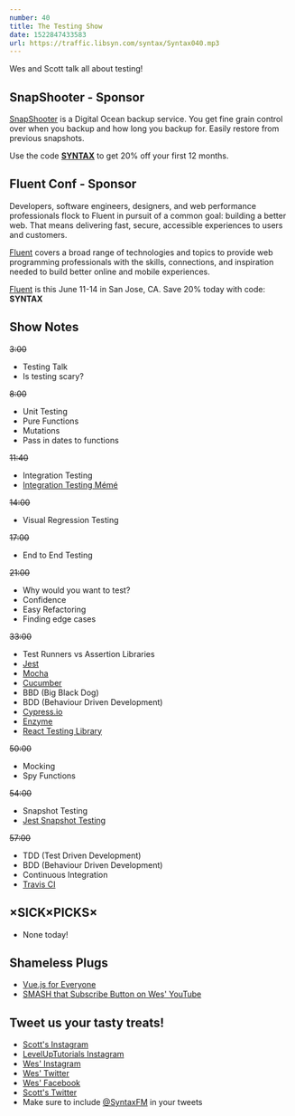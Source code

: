 ```yaml
---
number: 40
title: The Testing Show
date: 1522847433583
url: https://traffic.libsyn.com/syntax/Syntax040.mp3
---
```


Wes and Scott talk all about testing!

## SnapShooter - Sponsor

[SnapShooter](https://snapshooter.io/) is a Digital Ocean backup service. You get fine grain control over when you backup and how long you backup for. Easily restore from previous snapshots.

Use the code [**SYNTAX**](https://snapshooter.io/) to get 20% off your first 12 months.

## Fluent Conf - Sponsor

Developers, software engineers, designers, and web performance professionals flock to Fluent in pursuit of a common goal: building a better web. That means delivering fast, secure, accessible experiences to users and customers.

[Fluent](https://conferences.oreilly.com/fluent/fl-ca) covers a broad range of technologies and topics to provide web programming professionals with the skills, connections, and inspiration needed to build better online and mobile experiences.

[Fluent](https://conferences.oreilly.com/fluent/fl-ca) is this June 11-14 in San Jose, CA. Save 20% today with code: **SYNTAX**


## Show Notes

~~3:00~~

* Testing Talk
* Is testing scary?


~~8:00~~

* Unit Testing
* Pure Functions
* Mutations
* Pass in dates to functions

~~11:40~~

* Integration Testing
* [Integration Testing Mémé](https://i.imgur.com/gAQVZ65.gif)

~~14:00~~

* Visual Regression Testing

~~17:00~~

* End to End Testing

~~21:00~~

* Why would you want to test?
* Confidence
* Easy Refactoring
* Finding edge cases

~~33:00~~

* Test Runners vs Assertion Libraries
* [Jest](https://facebook.github.io/jest/)
* [Mocha](https://mochajs.org/)
* [Cucumber](https://cucumber.io/)
* BBD (Big Black Dog)
* BDD (Behaviour Driven Development)
* [Cypress.io](https://www.cypress.io/)
* [Enzyme](https://github.com/airbnb/enzyme)
* [React Testing Library](https://github.com/kentcdodds/react-testing-library)

~~50:00~~

* Mocking
* Spy Functions

~~54:00~~

* Snapshot Testing
* [Jest Snapshot Testing](https://facebook.github.io/jest/docs/en/snapshot-testing.html)

~~57:00~~

* TDD (Test Driven Development)
* BDD (Behaviour Driven Development)
* Continuous Integration
* [Travis CI](https://travis-ci.org/)


## ×SICK×PICKS×

* None today!

## Shameless Plugs

* [Vue.js for Everyone](https://LevelUpTutorials.com/store)
* [SMASH that Subscribe Button on Wes' YouTube](https://www.youtube.com/wesbos)

## Tweet us your tasty treats!

* [Scott's Instagram](https://www.instagram.com/stolinski/)
* [LevelUpTutorials Instagram](https://www.instagram.com/LevelUpTutorials/)
* [Wes' Instagram](https://www.instagram.com/wesbos/)
* [Wes' Twitter](https://twitter.com/wesbos)
* [Wes' Facebook](https://www.facebook.com/wesbos.developer)
* [Scott's Twitter](https://twitter.com/stolinski)
* Make sure to include [@SyntaxFM](https://twitter.com/SyntaxFM) in your tweets
